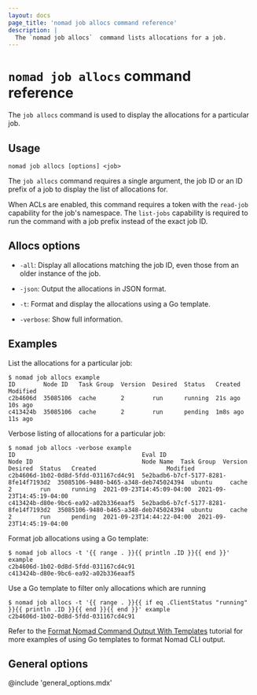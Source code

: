 ```yaml
---
layout: docs
page_title: 'nomad job allocs command reference'
description: |
  The `nomad job allocs`  command lists allocations for a job.
---
```


# `nomad job allocs` command reference

The `job allocs` command is used to display the allocations for a
particular job.

## Usage

```plaintext
nomad job allocs [options] <job>
```

The `job allocs` command requires a single argument, the job ID or an ID
prefix of a job to display the list of allocations for.

When ACLs are enabled, this command requires a token with the `read-job`
capability for the job's namespace. The `list-jobs` capability is required to
run the command with a job prefix instead of the exact job ID.

## Allocs options

- `-all`: Display all allocations matching the job ID, even those from an
  older instance of the job.

- `-json`: Output the allocations in JSON format.

- `-t`: Format and display the allocations using a Go template.

- `-verbose`: Show full information.

## Examples

List the allocations for a particular job:

```shell-session
$ nomad job allocs example
ID        Node ID   Task Group  Version  Desired  Status   Created   Modified
c2b4606d  35085106  cache       2        run      running  21s ago   10s ago
c413424b  35085106  cache       2        run      pending  1m8s ago  11s ago
```

Verbose listing of allocations for a particular job:

```shell-session
$ nomad job allocs -verbose example
ID                                    Eval ID                               Node ID                               Node Name  Task Group  Version  Desired  Status   Created                    Modified
c2b4606d-1b02-0d8d-5fdd-031167cd4c91  5e2badb6-b7cf-5177-8281-8fe14f7193d2  35085106-9480-b465-a348-deb745024394  ubuntu     cache       2        run      running  2021-09-23T14:45:09-04:00  2021-09-23T14:45:19-04:00
c413424b-d80e-9bc6-ea92-a02b336eaaf5  5e2badb6-b7cf-5177-8281-8fe14f7193d2  35085106-9480-b465-a348-deb745024394  ubuntu     cache       2        run      pending  2021-09-23T14:44:22-04:00  2021-09-23T14:45:19-04:00
```

Format job allocations using a Go template:
```shell-session
$ nomad job allocs -t '{{ range . }}{{ println .ID }}{{ end }}' example
c2b4606d-1b02-0d8d-5fdd-031167cd4c91
c413424b-d80e-9bc6-ea92-a02b336eaaf5
```

Use a Go template to filter only allocations which are running
```shell-session
$ nomad job allocs -t '{{ range . }}{{ if eq .ClientStatus "running" }}{{ println .ID }}{{ end }}{{ end }}' example
c2b4606d-1b02-0d8d-5fdd-031167cd4c91
```

Refer to the [Format Nomad Command Output With
Templates](/nomad/tutorials/templates/format-output-with-templates) tutorial for
more examples of using Go templates to format Nomad CLI output.

## General options

@include 'general_options.mdx'
